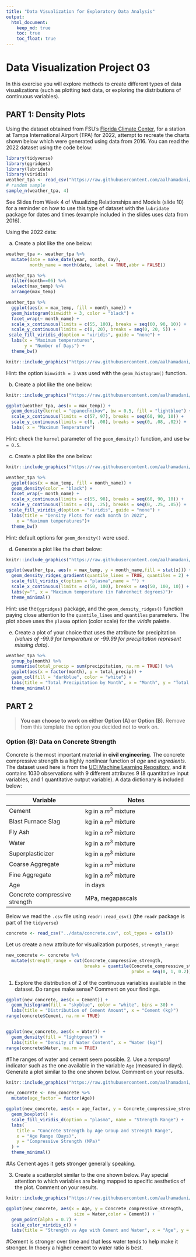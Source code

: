 ```yaml
---
title: "Data Visualization for Exploratory Data Analysis"
output: 
  html_document:
    keep_md: true
    toc: true
    toc_float: true
---
```


# Data Visualization Project 03


In this exercise you will explore methods to create different types of data visualizations (such as plotting text data, or exploring the distributions of continuous variables).


## PART 1: Density Plots

Using the dataset obtained from FSU's [Florida Climate Center](https://climatecenter.fsu.edu/climate-data-access-tools/downloadable-data), for a station at Tampa International Airport (TPA) for 2022, attempt to recreate the charts shown below which were generated using data from 2016. You can read the 2022 dataset using the code below: 

```r
library(tidyverse)
library(ggridges)
library(lubridate)
library(viridis)
weather_tpa <- read_csv("https://raw.githubusercontent.com/aalhamadani/datasets/master/tpa_weather_2022.csv")
# random sample 
sample_n(weather_tpa, 4)
```

See Slides from Week 4 of Visualizing Relationships and Models (slide 10) for a reminder on how to use this type of dataset with the `lubridate` package for dates and times (example included in the slides uses data from 2016).

Using the 2022 data: 

(a) Create a plot like the one below:
```r
weather_tpa <- weather_tpa %>%
  mutate(date = make_date(year, month, day),
         month_name = month(date, label = TRUE,abbr = FALSE))

weather_tpa %>% 
  filter(month==06) %>% 
  select(max_temp) %>% 
  arrange(max_temp)

```


```r
weather_tpa %>%
  ggplot(aes(x = max_temp, fill = month_name)) +
  geom_histogram(binwidth = 3, color = "black") +
  facet_wrap(~ month_name) +
  scale_x_continuous(limits = c(55, 100), breaks = seq(60, 90, 10)) +
  scale_y_continuous(limits = c(0, 20), breaks = seq(0, 20, 5)) +
 scale_fill_viridis_d(option = "viridis", guide = "none") + 
  labs(x = "Maximum temperatures",
       y = "Number of Days") +
  theme_bw()
```


```r
knitr::include_graphics("https://raw.githubusercontent.com/aalhamadani/dataviz_final_project/main/figures/tpa_max_temps_facet.png")
```

Hint: the option `binwidth = 3` was used with the `geom_histogram()` function.

(b) Create a plot like the one below:

```r
knitr::include_graphics("https://raw.githubusercontent.com/aalhamadani/dataviz_final_project/main/figures/tpa_max_temps_density.png")
```
```r
ggplot(weather_tpa, aes(x = max_temp)) +
  geom_density(kernel = "epanechnikov", bw = 0.5, fill = "lightblue") +
  scale_x_continuous(limits = c(57, 97), breaks = seq(60, 90, 10)) +
  scale_y_continuous(limits = c(0, .08), breaks = seq(0, .08, .02)) +
  labs( x = "Maximum Temperature")

```


Hint: check the `kernel` parameter of the `geom_density()` function, and use `bw = 0.5`.

(c) Create a plot like the one below:

```r
knitr::include_graphics("https://raw.githubusercontent.com/aalhamadani/dataviz_final_project/main/figures/tpa_max_temps_density_facet.png")
```

```r
weather_tpa %>%
  ggplot(aes(x = max_temp, fill = month_name)) +
  geom_density(color = "black") +
  facet_wrap(~ month_name) +
  scale_x_continuous(limits = c(55, 98), breaks = seq(60, 90, 10)) +
  scale_y_continuous(limits = c(0, .25), breaks = seq(0, .25, .05)) +
 scale_fill_viridis_d(option = "viridis", guide = "none") + 
  labs(title = "Density Plots for each month in 2022",
    x = "Maximum temperatures")+
  theme_bw()
```


Hint: default options for `geom_density()` were used. 

(d) Generate a plot like the chart below:


```r
knitr::include_graphics("https://raw.githubusercontent.com/aalhamadani/dataviz_final_project/main/figures/tpa_max_temps_ridges_plasma.png")
```


```r
ggplot(weather_tpa, aes(x = max_temp, y = month_name,fill = stat(x))) +
  geom_density_ridges_gradient(quantile_lines = TRUE, quantiles = 2) +
  scale_fill_viridis_c(option = "plasma",name = "") +
  scale_x_continuous(limits = c(50, 100), breaks = seq(50, 100, 10)) +
  labs(y="", x = "Maximum temperature (in Fahrenheit degrees)")+
  theme_minimal()

```

Hint: use the`{ggridges}` package, and the `geom_density_ridges()` function paying close attention to the `quantile_lines` and `quantiles` parameters. The plot above uses the `plasma` option (color scale) for the _viridis_ palette.


(e) Create a plot of your choice that uses the attribute for precipitation _(values of -99.9 for temperature or -99.99 for precipitation represent missing data)_.
```r

weather_tpa %>% 
  group_by(month) %>%
  summarise(total_precip = sum(precipitation, na.rm = TRUE)) %>%
  ggplot(aes(x = factor(month), y = total_precip)) +
  geom_col(fill = "darkblue", color = "white") +
  labs(title = "Total Precipitation by Month", x = "Month", y = "Total Precipitation (inches)") +
  theme_minimal()


```



## PART 2 

> **You can choose to work on either Option (A) or Option (B)**. Remove from this template the option you decided not to work on. 


### Option (B): Data on Concrete Strength 

Concrete is the most important material in **civil engineering**. The concrete compressive strength is a highly nonlinear function of _age_ and _ingredients_. The dataset used here is from the [UCI Machine Learning Repository](https://archive.ics.uci.edu/ml/index.php), and it contains 1030 observations with 9 different attributes 9 (8 quantitative input variables, and 1 quantitative output variable). A data dictionary is included below: 


Variable                      |    Notes                
------------------------------|-------------------------------------------
Cement                        | kg in a $m^3$ mixture             
Blast Furnace Slag            | kg in a $m^3$ mixture  
Fly Ash                       | kg in a $m^3$ mixture             
Water                         | kg in a $m^3$ mixture              
Superplasticizer              | kg in a $m^3$ mixture
Coarse Aggregate              | kg in a $m^3$ mixture
Fine Aggregate                | kg in a $m^3$ mixture      
Age                           | in days                                             
Concrete compressive strength | MPa, megapascals


Below we read the `.csv` file using `readr::read_csv()` (the `readr` package is part of the `tidyverse`)

```r
concrete <- read_csv("../data/concrete.csv", col_types = cols())
```


Let us create a new attribute for visualization purposes, `strength_range`: 

```r
new_concrete <- concrete %>%
  mutate(strength_range = cut(Concrete_compressive_strength, 
                              breaks = quantile(Concrete_compressive_strength, 
                                                probs = seq(0, 1, 0.2))) )
```



1. Explore the distribution of 2 of the continuous variables available in the dataset. Do ranges make sense? Comment on your findings.
```r
ggplot(new_concrete, aes(x = Cement)) +
  geom_histogram(fill = "skyblue", color = "white", bins = 30) +
  labs(title = "Distribution of Cement Amount", x = "Cement (kg)")
range(concrete$Cement, na.rm = TRUE)


ggplot(new_concrete, aes(x = Water)) +
  geom_density(fill = "lightgreen") +
  labs(title = "Density of Water Content", x = "Water (kg)")
range(concrete$Water, na.rm = TRUE)
```
#The ranges of water and cement seem possible.
2. Use a _temporal_ indicator such as the one available in the variable `Age` (measured in days). Generate a plot similar to the one shown below. Comment on your results.

```r
knitr::include_graphics("https://raw.githubusercontent.com/aalhamadani/dataviz_final_project/main/figures/concrete_strength.png")
```


```r
new_concrete <- new_concrete %>%
  mutate(age_factor = factor(Age))

ggplot(new_concrete, aes(x = age_factor, y = Concrete_compressive_strength, fill = strength_range)) +
  geom_boxplot() +
  scale_fill_viridis_d(option = "plasma", name = "Strength Range") +
  labs(
    title = "Concrete Strength by Age Group and Strength Range",
    x = "Age Range (Days)",
    y = "Compressive Strength (MPa)"
  ) +
  theme_minimal()

```
#As Cement ages it gets stronger generally speaking.

3. Create a scatterplot similar to the one shown below. Pay special attention to which variables are being mapped to specific aesthetics of the plot. Comment on your results. 

```r
knitr::include_graphics("https://raw.githubusercontent.com/aalhamadani/dataviz_final_project/main/figures/cement_plot.png")
```

```r
ggplot(new_concrete, aes(x = Age, y = Concrete_compressive_strength,
                          size = Water,color = Cement)) +
  geom_point(alpha = 0.7) +
  scale_color_viridis_c() +
  labs(title = "Strength vs Age with Cement and Water", x = "Age", y = "Strength (MPa)")
```
#Cement is stronger over time and that less water tends to help make it stronger. In thoery a higher cement to water ratio is best.



